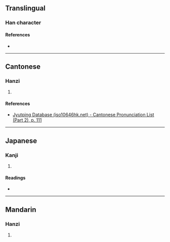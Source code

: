 {{character info}}
==Translingual==

===Han character===
{{Han char|rn=61|rad=心|as=15|sn=18|four=98032|canj=PTOV|ids=⿰忄養}}

====References====
* {{Han ref|kx=0407.170|dkj=11400|hdz=42367.170|uh=61E9|ud=25065|bh=EFD0|bd=61392}}

----

==Cantonese==

===Hanzi===
{{yue-hanzi|jyut=[[joeng5]]|y=yeung5}}

# {{rfdef|yue|sort=心15}}

====References====
* [http://www.iso10646hk.net/jp/document/download.jsp Jyutping Database (iso10646hk.net) - Cantonese Pronunciation List (Part 2), p. 111]

----

==Japanese==

===Kanji===
{{ja-kanji|grade=|rs=心15}}

# {{rfdef|ja|sort=心15}}

====Readings====
* {{ja-readings|on=[[よう]] (yō)|kun=[[ねがう]] (negau)}}

----

==Mandarin==

===Hanzi===
{{cmn-hanzi|pin=[[yǎng]] ([[yang3]])|wg=yang<sup>3</sup>}}

# {{rfdef|cmn|sort=心15}}